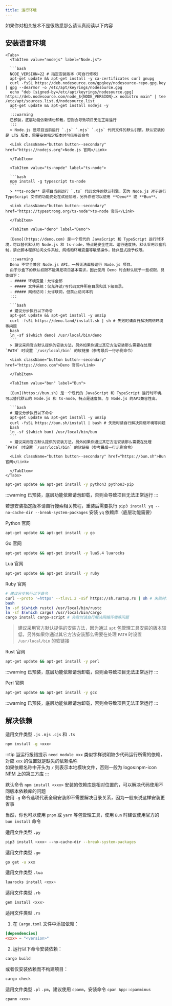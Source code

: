 ```yaml
---
title: 运行环境
---
```


如果你对相关技术不是很熟悉那么请认真阅读以下内容

## 安装语言环境

<Tabs>
  <TabItem value="js&ts" label="JavaScript 和 TypeScript">

    <Tabs>
      <TabItem value="nodejs" label="Node.js">

      ```bash
      NODE_VERSION=22 # 指定安装版本（可自行修改）
      apt-get update && apt-get install -y ca-certificates curl gnupg
      curl -fsSL https://deb.nodesource.com/gpgkey/nodesource-repo.gpg.key | gpg --dearmor -o /etc/apt/keyrings/nodesource.gpg
      echo "deb [signed-by=/etc/apt/keyrings/nodesource.gpg] https://deb.nodesource.com/node_${NODE_VERSION}.x nodistro main" | tee /etc/apt/sources.list.d/nodesource.list
      apt-get update && apt-get install nodejs -y
      ```
      :::warning
      已预装，底层功能依赖请勿卸载，否则会导致项目无法正常运行
      :::
      > Node.js 是项目当前运行 `.js` `.mjs` `.cjs` 代码文件的默认引擎，默认安装的是 LTS 版本，需要安装指定版本时可借鉴该命令

      <Link className="button button--secondary" href="https://nodejs.org">Node.js 官网</Link>

      </TabItem>

      <TabItem value="ts-nopde" label="ts-node">

      ```bash
      npm install -g typescript ts-node
      ```
      > **ts-node** 是项目当前运行 `.ts` 代码文件的默认引擎，因为 Node.js 对于运行 TypeScript 文件的功能仍处在试验阶段，另外你也可以使用 **Deno** 或 **Bun**。

      <Link className="button button--secondary" href="https://typestrong.org/ts-node">ts-node 官网</Link>

      </TabItem>

      <TabItem value="deno" label="Deno">

      [Deno](https://deno.com) 是一个现代的 JavaScript 和 TypeScript 运行时环境，可以替代默认的 Node.js 和 ts-node，特点是安全性高、运行速度快。默认采用沙盒机制，禁止脚本程序访问文件系统、网络和环境变量等敏感操作，除非显式授予权限。

      :::warning
      Deno 不完全兼容 Node.js API，一般无法直接运行 Node.js 项目。  
      由于沙盒下的默认权限不能满足项目基本需求，因此使用 Deno 时会默认赋予一些权限，具体如下：
      - ##### 环境变量：允许全部
      - ##### 文件系统：仅允许读/写代码文件所在目录和其下级目录。
      - ##### 网络访问：允许联网，但禁止访问本机
      :::

      ```bash
      # 建议分步执行以下命令
      apt-get update && apt-get install -y unzip
      curl -fsSL https://deno.land/install.sh | sh # 失败时请自行解决网络环境等问题
      bash
      ln -sf $(which deno) /usr/local/bin/deno
      ```
      > 建议采用官方默认提供的安装方法，另外如果你通过其它方法安装那么需要在处理 `PATH` 时设置 `/usr/local/bin` 的软链接（参考最后一行示例命令）

      <Link className="button button--secondary" href="https://deno.com">Deno 官网</Link>

      </TabItem>

      <TabItem value="bun" label="Bun">

      [Bun](https://bun.sh) 是一个现代的 JavaScript 和 TypeScript 运行时环境，可以替代默认的 Node.js 和 ts-node，特点是速度快、与 Node.js 的API兼容性高。

      ```bash
      # 建议分步执行以下命令
      apt-get update && apt-get install -y unzip
      curl -fsSL https://bun.sh/install | bash # 失败时请自行解决网络环境等问题
      bash
      ln -sf $(which bun) /usr/local/bin/bun
      ```
      > 建议采用官方默认提供的安装方法，另外如果你通过其它方法安装那么需要在处理 `PATH` 时设置 `/usr/local/bin` 的软链接（参考最后一行示例命令）

      <Link className="button button--secondary" href="https://bun.sh">Bun 官网</Link>

      </TabItem>
    </Tabs>

  </TabItem>

  <TabItem value="python" label="Python">

  ```bash
  apt-get update && apt-get install -y python3 python3-pip
  ```
  :::warning
  已预装，底层功能依赖请勿卸载，否则会导致项目无法正常运行
  :::

  若想安装指定版本请自行搜索相关教程，重装后需要执行 `pip3 install yq --no-cache-dir --break-system-packages` 安装 `yq` 依赖库（底层功能需要）

  <Link className="button button--secondary" href="https://www.python.org">Python 官网</Link>

  </TabItem>

  <TabItem value="go" label="Go">

  ```bash
  apt-get update && apt-get install -y go
  ```

  <Link className="button button--secondary" href="https://golang.org">Go 官网</Link>

  </TabItem>

  <TabItem value="lua" label="Lua">

  ```bash
  apt-get update && apt-get install -y lua5.4 luarocks
  ```

  <Link className="button button--secondary" href="https://www.lua.org">Lua 官网</Link>

  </TabItem>

  <TabItem value="ruby" label="Ruby">

  ```bash
  apt-get update && apt-get install -y ruby
  ```

  <Link className="button button--secondary" href="https://www.ruby-lang.org">Ruby 官网</Link>

  </TabItem>

  <TabItem value="rust" label="Rust">

  ```bash
  # 建议分步执行以下命令
  curl --proto '=https' --tlsv1.2 -sSf https://sh.rustup.rs | sh # 失败时请自行解决网络环境等问题
  bash
  ln -sf $(which rustc) /usr/local/bin/rustc
  ln -sf $(which cargo) /usr/local/bin/cargo
  cargo install cargo-script # 失败时请自行解决网络环境等问题
  ```
  > 建议采用官方默认提供的安装方法，因为通过 `apt` 包管理工具安装的版本较低，另外如果你通过其它方法安装那么需要在处理 `PATH` 时设置 `/usr/local/bin` 的软链接

  <Link className="button button--secondary" href="https://www.rust-lang.org">Rust 官网</Link>

  </TabItem>

  <TabItem value="perl" label="Perl">

  ```bash
  apt-get update && apt-get install -y perl
  ```
  :::warning
  已预装，底层功能依赖请勿卸载，否则会导致项目无法正常运行
  :::

  <Link className="button button--secondary" href="https://www.perl.org">Perl 官网</Link>

  </TabItem>

  <TabItem value="c" label="C">

  ```bash
  apt-get update && apt-get install -y gcc
  ```
  :::warning
  已预装，底层功能依赖请勿卸载，否则会导致项目无法正常运行
  :::

  </TabItem>
</Tabs>


## 解决依赖

<Tabs>
  <TabItem value="js&ts" label="JavaScript 和 TypeScript" default>

  适用文件类型 `.js` `.mjs` `.cjs` 和 `.ts`

  ```bash
  npm install -g <xxx>
  ```
  :::tip
  当运行报错提示 `need module xxx` 类似字样说明缺少代码运行所需的依赖，对应 `xxx` 的位置就是缺失的依赖名称  
  如果依赖名称中开头为 `/` 则表示本地模块文件，否则一般为 <Icon size="18">logos\:npm-icon</Icon> [NPM](https://www.npmjs.com) 上的第三方库
  :::

  默认命令 `npm install <xxx>` 安装的依赖库是相对位置的，可以解决代码使用不同版本依赖库的问题  
  使用 `-g` 命令选项代表全局安装即不需要解决目录关系，因为一般来说这样安装更省事

  当然，你也可以使用 `pnpm` 或 `yarn` 等包管理工具，使用 `Bun` 时建议使用官方的 `bun install` 命令

  </TabItem>

  <TabItem value="py" label="Python">

  适用文件类型 `.py`

  ```bash
  pip3 install <xxx> --no-cache-dir --break-system-packages
  ```

  </TabItem>

  <TabItem value="go" label="Go">

  适用文件类型 `.go`

  ```bash
  go get -u xxx
  ```

  </TabItem>

  <TabItem value="lua" label="Lua">

  适用文件类型 `.lua`

  ```bash
  luarocks install <xxx>
  ```

  </TabItem>

  <TabItem value="rb" label="Ruby">

  适用文件类型 `.rb`

  ```bash
  gem install <xxx>
  ```

  </TabItem>

  <TabItem value="rs" label="Rust">

  适用文件类型 `.rs`

  1. 在 `Cargo.toml` 文件中添加依赖：

  ```toml
  [dependencies]
  <xxx> = "<version>"
  ```

  2. 运行以下命令安装依赖：

  ```bash
  cargo build
  ```

  或者仅安装依赖而不构建项目：

  ```bash
  cargo check
  ```

  </TabItem>

  <TabItem value="pl" label="Perl">

  适用文件类型 `.pl` `.pm`，建议使用 `cpanm`，安装命令 `cpan App::cpanminus`

  ```bash
  cpanm <xxx>
  ```

  </TabItem>
</Tabs>
